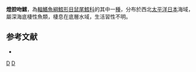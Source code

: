 {{Speciesbox
| taxon = Coelorinchus hige
| status = NE
| status_system = iucn3.1
| trend = unknow
| binomial_authority = [[Matsubara|Matsubara]], 1943
| synonyms = *''Caelorinchus hige '',Matsubara, 1943 
}}
'''燈腔吻鱈'''，為[[輻鰭魚綱|輻鰭魚綱]][[鱈形目|鱈形目]][[鼠尾鱈科|鼠尾鱈科]]的其中一[[種|種]]，分布於西北[[太平洋|太平洋]][[日本|日本]]海域，屬深海底棲性魚類，棲息在底層水域，生活習性不明。

==参考文献==
*{{FishBase_species|genus=Coelorinchus|species=hige|year=2015|month=11}}

{{taxonbar}}
[[Category:_1943年描述的鱼类|D]]
[[Category:腔吻鱈屬|D]]